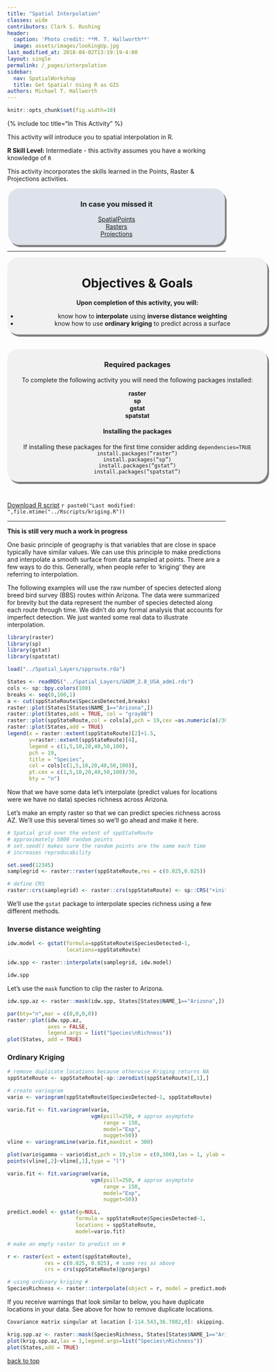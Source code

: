 ```yaml
---
title: "Spatial Interpolation"
classes: wide
contributors: Clark S. Rushing
header:
  caption: 'Photo credit: **M. T. Hallworth**'
  image: assets/images/lookingUp.jpg
last_modified_at: 2018-04-02T13:19:19-4:00
layout: single
permalink: /_pages/interpolation
sidebar:
  nav: SpatialWorkshop
  title: Get Spatial! Using R as GIS
authors: Michael T. Hallworth
---
```

<a name="TOP"></a>
```r
knitr::opts_chunk$set(fig.width=10)
```
{% include toc title="In This Activity" %}

This activity will introduce you to spatial interpolation in R.

**R Skill Level:** Intermediate - this activity assumes you have a working knowledge of `R` 

This activity incorporates the skills learned in the Points, Raster & Projections activities.

<div style="background-color:rgba(186, 196, 214,0.47); border-radius: 25px; text-align:center; vertical-align: middle;
padding: 3px 0; width: 500px; margin: auto; box-shadow: 4px 5px gray;">
<h3> In case you missed it</h3>
<a href = "{{ site.baseurl }}/_pages/basics_SpatialPoints" target="_blank">SpatialPoints</a><br>
<a href = "{{ site.baseurl }}/_pages/basics_Rasters" target="_blank">Rasters</a><br>
<a href = "{{ site.baseurl }}/_pages/projections" target="_blank">Projections</a><br>
</div>
<hr>

<div style="background-color:rgba(0, 0, 0, 0.0470588); border-radius: 25px; text-align:center; vertical-align: middle; padding:3px 0; width: 600px; margin: auto; box-shadow: 4px 5px gray;">

<h1>Objectives & Goals</h1>      
<b>Upon completion of this activity, you will:</b>
<ul>
<li>know how to <strong>interpolate</strong> using <strong>inverse distance weighting</strong></li>   
<li>know how to use <strong>ordinary kriging</strong> to predict across a surface</li>
</ul>
</div>

<br>
<br>
<a name="install.packages"></a>
<div style="background-color:rgba(0, 1, 1, 0.0470588); border-radius: 25px; text-align:center; vertical-align: middle; padding:2px 0; width: 600px; margin: auto; box-shadow: 4px 5px gray;">
<h3> Required packages</h3> 
To complete the following activity you will need the following packages installed:

<strong>raster</strong>       
<strong>sp</strong>       
<strong>gstat</strong>          
<strong>spatstat</strong>             
  
<h4>Installing the packages</h4>     
If installing these packages for the first time consider adding <code>dependencies=TRUE</code>   
<code>install.packages("raster")</code>     
<code>install.packages("sp")</code>        
<code>install.packages("gstat")</code>   
<code>install.packages("spatstat")</code> 

</div>
        
<br>

<a href="https://raw.githubusercontent.com/mhallwor/mhallwor.github.io/develop/Rscripts/kriging.R" target="_blank" class="btn btn--info">Download R script</a> `r paste0("Last modified: ",file.mtime("../Rscripts/kriging.R"))`

<hr>

<b>This is still very much a work in progress</b>

One basic principle of geography is that variables that are close in space typically have similar values. We can use this principle to make predictions and interpolate a smooth surface from data sampled at points. There are a few ways to do this. Generally, when people refer to 'kriging' they are referring to interpolation. 

The following examples will use the raw number of species detected along breed bird survey (BBS) routes within Arizona. The data were summarized for brevity but the data represent the number of species detected along each route through time. We didn't do any formal analysis that accounts for imperfect detection. We just wanted some real data to illustrate interpolation.

```r
library(raster)
library(sp)
library(gstat)
library(spatstat)
```

```r
load("../Spatial_Layers/spproute.rda")
```

```r
States <- readRDS("../Spatial_Layers/GADM_2.8_USA_adm1.rds")
cols <- sp::bpy.colors(100)
breaks <- seq(0,100,1) 
a <- cut(sppStateRoute$SpeciesDetected,breaks)
raster::plot(States[States$NAME_1=="Arizona",])
raster::plot(States,add = TRUE, col = "gray88")
raster::plot(sppStateRoute,col = cols[a],pch = 19,cex =as.numeric(a)/30,add = TRUE)
raster::plot(States,add = TRUE)
legend(x = raster::extent(sppStateRoute)[2]+1.5,
       y=raster::extent(sppStateRoute)[4],
       legend = c(1,5,10,20,40,50,100),
       pch = 19,
       title = "Species",
       col = cols[c(1,5,10,20,40,50,100)],
       pt.cex = c(1,5,10,20,40,50,100)/30,
       bty = "n")
```

Now that we have some data let's interpolate (predict values for locations were we have no data) species richness across Arizona.

Let's make an empty raster so that we can predict species richness across AZ. We'll use this several times so we'll go ahead and make it here. 
```r
# Spatial grid over the extent of sppStateRoute
# approximately 5000 random points
# set.seed() makes sure the random points are the same each time
# increases reproducability 

set.seed(12345)
samplegrid <- raster::raster(sppStateRoute,res = c(0.025,0.025))

# define CRS
raster::crs(samplegrid) <- raster::crs(sppStateRoute) <- sp::CRS("+init=epsg:4326")
```

We'll use the <code>gstat</code> package to interpolate species richness using a few different methods.

### Inverse distance weighting

```r
idw.model <- gstat(formula=sppStateRoute$SpeciesDetected~1, 
                   locations=sppStateRoute)

idw.spp <- raster::interpolate(samplegrid, idw.model)
```
```r
idw.spp
```

Let's use the <code>mask</code> function to clip the raster to Arizona. 
```r
idw.spp.az <- raster::mask(idw.spp, States[States$NAME_1=="Arizona",])

par(bty="n",mar = c(0,0,0,0))
raster::plot(idw.spp.az,
             axes = FALSE,
             legend.args = list("Species\nRichness"))
plot(States, add = TRUE)
```

### Ordinary Kriging 
```r
# remove duplicate locations because otherwise Kriging returns NA
sppStateRoute <- sppStateRoute[-sp::zerodist(sppStateRoute)[,1],]

# create variogram 
vario <- variogram(sppStateRoute$SpeciesDetected~1, sppStateRoute)
```

```r
vario.fit <- fit.variogram(vario,
                           vgm(psill=250, # approx asymptote
                               range = 150,
                               model="Exp", 
                               nugget=50))
vline <- variogramLine(vario.fit,maxdist = 300)
```

```r
plot(vario$gamma ~ vario$dist,pch = 19,ylim = c(0,300),las = 1, ylab = "gamma",xlab = "Lag distance")
points(vline[,2]~vline[,1],type = "l")
```

```r
vario.fit <- fit.variogram(vario,
                           vgm(psill=250, # approx asymptote
                               range = 150,
                               model="Exp", 
                               nugget=50))

predict.model <- gstat(g=NULL,
                      formula = sppStateRoute$SpeciesDetected~1,
                      locations = sppStateRoute, 
                      model=vario.fit)

# make an empty raster to predict on #

r <- raster(ext = extent(sppStateRoute),
            res = c(0.025, 0.025), # same res as above
            crs = crs(sppStateRoute)@projargs)

# using ordinary kriging #
SpeciesRichness <- raster::interpolate(object = r, model = predict.model)
```

If you receive warnings that look similar to below, you have duplicate locations in your data. See above for how to remove duplicate locations.
```r
Covariance matrix singular at location [-114.543,36.7882,0]: skipping...
```

```r
krig.spp.az <- raster::mask(SpeciesRichness, States[States$NAME_1=="Arizona",])
plot(krig.spp.az,las = 1,legend.args=list("Species\nRichness"))
plot(States,add = TRUE)
```

<a href="#TOP">back to top</a>